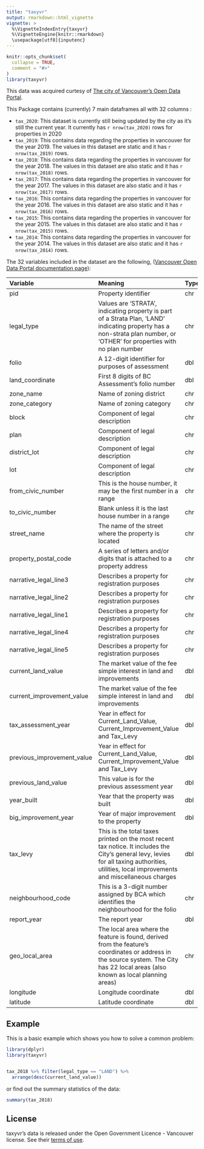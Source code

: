 ```yaml
---
title: "taxyvr"
output: rmarkdown::html_vignette
vignette: >
  %\VignetteIndexEntry{taxyvr}
  %\VignetteEngine{knitr::rmarkdown}
  \usepackage[utf8]{inputenc}
---
```


```r
knitr::opts_chunk$set(
  collapse = TRUE,
  comment = "#>"
)
library(taxyvr)
```

This data was acquired curtesy of [The city of Vancouver's Open Data Portal](https://opendata.vancouver.ca/pages/home/). 


This Package contains (currently) 7 main dataframes all with 32 columns :

  * `tax_2020`: This dataset is currently still being updated by the city as it's still the current year. It currently has `r nrow(tax_2020)` rows for properties in 2020
  * `tax_2019`: This contains data regarding the properties in vancouver for the year 2019. The values in this dataset are static and it has `r nrow(tax_2019)` rows. 
  * `tax_2018`: This contains data regarding the properties in vancouver for the year 2018. The values in this dataset are also static and it has `r nrow(tax_2018)` rows.  
  * `tax_2017`: This contains data regarding the properties in vancouver for the year 2017. The values in this dataset are also static and it has `r nrow(tax_2017)` rows.  
  * `tax_2016`: This contains data regarding the properties in vancouver for the year 2016. The values in this dataset are also static and it has `r nrow(tax_2016)` rows.  
  * `tax_2015`: This contains data regarding the properties in vancouver for the year 2015. The values in this dataset are also static and it has `r nrow(tax_2015)` rows.  
  * `tax_2014`: This contains data regarding the properties in vancouver for the year 2014. The values in this dataset are also static and it has `r nrow(tax_2014)` rows.  



The 32 variables included in the dataset are the following, ([Vancouver Open Data Portal documentation page](http://www.gapminder.org/data/documentation/)):

| Variable            | Meaning                                             | Type   | Sample |
|:--------------------|:----------------------------------------------------|:-------|:-------|
| pid                 |   Property identifier                               | chr    | <nobr>014-193-205</nobr>   |
| legal_type          |  Values are 'STRATA', indicating property is part of a Strata Plan,   'LAND' indicating property has a non-strata plan number,   or 'OTHER' for properties with no plan number | chr | STRATA
| folio               |  A 12-digit identifier for purposes of assessment   | dbl    | <nobr>151843410011</nobr>   |
| land_coordinate     |  First 8 digits of BC Assessment's folio number     | dbl    | <nobr>15184341</nobr>   |
| zone_name           |  Name of zoning district                            | chr    | <nobr>M-2</nobr>   |
| zone_category       |  Name of zoning category                            | chr    | <nobr>Industrial</nobr>   |
| block               | Component of legal description                      | chr    | <nobr>155</nobr>   |
| plan                | Component of legal description                      | chr    | <nobr>VAS2438</nobr>   |
| district_lot        | Component of legal description                      | chr    | <nobr>319</nobr>   |
| lot                 | Component of legal description                      | chr    | <nobr>11</nobr>   |
| from_civic_number   | This is the house number, it may be the first number in a range  | chr    | <nobr>3594</nobr>   |
| to_civic_number     | Blank unless it is the last house number in a range | chr    | <nobr>9141</nobr>   |
| street_name         |The name of the street where the property is located | chr    | <nobr>SHAUGHNESSY ST</nobr>   |
| property_postal_code|A series of letters and/or digits that is attached to a property address | chr    | <nobr>V6P 6R9</nobr>   |
| narrative_legal_line3|Describes a property for registration purposes | chr    | <nobr>SHARE IN COM PROP THEREIN</nobr>   |
| narrative_legal_line2|Describes a property for registration purposes | chr    | <nobr>319  NEW WESTMINSTER UNDIV 74/1341</nobr>   |
| narrative_legal_line1|Describes a property for registration purposes | chr    | <nobr>DIV 376/127 LOT 220 PLAN LMS1863 </nobr>   |
| narrative_legal_line4|Describes a property for registration purposes | chr    | <nobr>WESTMINSTER LAND DIST</nobr>   |
| narrative_legal_line5|Describes a property for registration purposes | chr    | <nobr>BLOCK 17, PLAN VAP5928 /nobr>   |
| current_land_value  | The market value of the fee simple interest in land and improvements   | dbl    | <nobr>397000</nobr>   |
| current_improvement_value  | The market value of the fee simple interest in land and improvements   | dbl    | <nobr>107000</nobr>   |
| tax_assessment_year  |Year in effect for Current_Land_Value, Current_Improvement_Value and Tax_Levy | dbl    | <nobr>2018</nobr>   |
| previous_improvement_value  |Year in effect for Current_Land_Value, Current_Improvement_Value and Tax_Levy| dbl    | <nobr>112000</nobr>   |
| previous_land_value  | This value is for the previous assessment year | dbl    | <nobr>262000</nobr>   |
| year_built  |Year that the property was built | dbl    | <nobr>1989</nobr>   |
| big_improvement_year  |Year of major improvement to the property | dbl    | <nobr>1989</nobr>   |
| tax_levy  |This is the total taxes printed on the most recent tax notice.  It includes the City's general levy, levies for all taxing authorities, utilities, local improvements and miscellaneous charges| dbl    | <nobr>5361.97</nobr>   |
| neighbourhood_code  |This is a 3-digit number assigned by BCA which identifies the neighbourhood for the folio| chr    | <nobr>018</nobr>   |
| report_year  | The report year | dbl    | <nobr>2018</nobr>   |
|geo_local_area | The local area where the feature is found, derived from the feature's coordinates or address in the source system. The City has 22 local areas (also known as local planning areas)| chr |  <nobr>West Point Grey</nobr> |
|longitude|Longitude coordinate | dbl | -123.10050569761258 |
|latitude|Latitude coordinate | dbl | 49.2207524614659 | 




## Example

This is a basic example which shows you how to solve a common problem:

```r
library(dplyr)
library(taxyvr)


tax_2018 %>% filter(legal_type == "LAND") %>% 
  arrange(desc(current_land_value))
```

or find out the summary statistics of the data:

```r
summary(tax_2018)
```

## License

taxyvr's data is released under the Open Government Licence - Vancouver license. See their [terms of use](https://opendata.vancouver.ca/pages/licence/). 